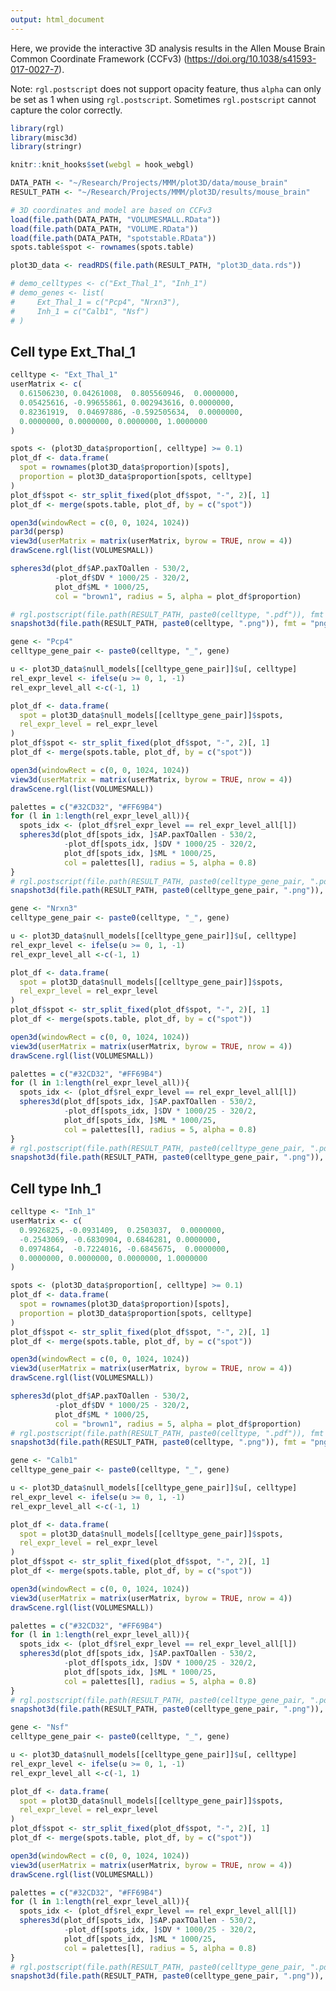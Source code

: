 ```yaml
---
output: html_document
---
```


Here, we provide the interactive 3D analysis results in the Allen Mouse Brain Common Coordinate Framework (CCFv3) (<https://doi.org/10.1038/s41593-017-0027-7>).

Note: `rgl.postscript` does not support opacity feature, thus `alpha` can only be set as 1 when using `rgl.postscript`. Sometimes `rgl.postscript` cannot capture the color correctly.

```r
library(rgl)
library(misc3d)
library(stringr)

knitr::knit_hooks$set(webgl = hook_webgl)
```

```r
DATA_PATH <- "~/Research/Projects/MMM/plot3D/data/mouse_brain"
RESULT_PATH <- "~/Research/Projects/MMM/plot3D/results/mouse_brain"
```

```r
# 3D coordinates and model are based on CCFv3
load(file.path(DATA_PATH, "VOLUMESMALL.RData"))
load(file.path(DATA_PATH, "VOLUME.RData"))
load(file.path(DATA_PATH, "spotstable.RData"))
spots.table$spot <- rownames(spots.table)

plot3D_data <- readRDS(file.path(RESULT_PATH, "plot3D_data.rds"))
```

```r
# demo_celltypes <- c("Ext_Thal_1", "Inh_1")
# demo_genes <- list(
#     Ext_Thal_1 = c("Pcp4", "Nrxn3"),
#     Inh_1 = c("Calb1", "Nsf")
# )
```

## Cell type Ext_Thal_1

```r
celltype <- "Ext_Thal_1"
userMatrix <- c(
  0.61506230, 0.04261008,  0.805560946,  0.0000000,
  0.05425616, -0.99655861, 0.002943616, 0.0000000,
  0.82361919,  0.04697886, -0.592505634,  0.0000000,
  0.0000000, 0.0000000, 0.0000000, 1.0000000
)
```

```r
spots <- (plot3D_data$proportion[, celltype] >= 0.1)
plot_df <- data.frame(
  spot = rownames(plot3D_data$proportion)[spots],
  proportion = plot3D_data$proportion[spots, celltype]
)
plot_df$spot <- str_split_fixed(plot_df$spot, "-", 2)[, 1]
plot_df <- merge(spots.table, plot_df, by = c("spot"))
```

```r
open3d(windowRect = c(0, 0, 1024, 1024))
par3d(persp)
view3d(userMatrix = matrix(userMatrix, byrow = TRUE, nrow = 4))
drawScene.rgl(list(VOLUMESMALL))

spheres3d(plot_df$AP.paxTOallen - 530/2,
          -plot_df$DV * 1000/25 - 320/2,
          plot_df$ML * 1000/25,
          col = "brown1", radius = 5, alpha = plot_df$proportion)
```

```r
# rgl.postscript(file.path(RESULT_PATH, paste0(celltype, ".pdf")), fmt = "pdf")
snapshot3d(file.path(RESULT_PATH, paste0(celltype, ".png")), fmt = "png", webshot = FALSE)
```

```r
gene <- "Pcp4"
celltype_gene_pair <- paste0(celltype, "_", gene)

u <- plot3D_data$null_models[[celltype_gene_pair]]$u[, celltype]
rel_expr_level <- ifelse(u >= 0, 1, -1)
rel_expr_level_all <-c(-1, 1)

plot_df <- data.frame(
  spot = plot3D_data$null_models[[celltype_gene_pair]]$spots,
  rel_expr_level = rel_expr_level
)
plot_df$spot <- str_split_fixed(plot_df$spot, "-", 2)[, 1]
plot_df <- merge(spots.table, plot_df, by = c("spot"))
```

```r
open3d(windowRect = c(0, 0, 1024, 1024))
view3d(userMatrix = matrix(userMatrix, byrow = TRUE, nrow = 4))
drawScene.rgl(list(VOLUMESMALL))

palettes = c("#32CD32", "#FF69B4")
for (l in 1:length(rel_expr_level_all)){
  spots_idx <- (plot_df$rel_expr_level == rel_expr_level_all[l])
  spheres3d(plot_df[spots_idx, ]$AP.paxTOallen - 530/2, 
            -plot_df[spots_idx, ]$DV * 1000/25 - 320/2, 
            plot_df[spots_idx, ]$ML * 1000/25, 
            col = palettes[l], radius = 5, alpha = 0.8)
}
# rgl.postscript(file.path(RESULT_PATH, paste0(celltype_gene_pair, ".pdf")), fmt = "pdf")
snapshot3d(file.path(RESULT_PATH, paste0(celltype_gene_pair, ".png")), fmt = "png", webshot = FALSE)
```

```r
gene <- "Nrxn3"
celltype_gene_pair <- paste0(celltype, "_", gene)

u <- plot3D_data$null_models[[celltype_gene_pair]]$u[, celltype]
rel_expr_level <- ifelse(u >= 0, 1, -1)
rel_expr_level_all <-c(-1, 1)

plot_df <- data.frame(
  spot = plot3D_data$null_models[[celltype_gene_pair]]$spots,
  rel_expr_level = rel_expr_level
)
plot_df$spot <- str_split_fixed(plot_df$spot, "-", 2)[, 1]
plot_df <- merge(spots.table, plot_df, by = c("spot"))
```

```r
open3d(windowRect = c(0, 0, 1024, 1024))
view3d(userMatrix = matrix(userMatrix, byrow = TRUE, nrow = 4))
drawScene.rgl(list(VOLUMESMALL))

palettes = c("#32CD32", "#FF69B4")
for (l in 1:length(rel_expr_level_all)){
  spots_idx <- (plot_df$rel_expr_level == rel_expr_level_all[l])
  spheres3d(plot_df[spots_idx, ]$AP.paxTOallen - 530/2, 
            -plot_df[spots_idx, ]$DV * 1000/25 - 320/2, 
            plot_df[spots_idx, ]$ML * 1000/25, 
            col = palettes[l], radius = 5, alpha = 0.8)
}
# rgl.postscript(file.path(RESULT_PATH, paste0(celltype_gene_pair, ".pdf")), fmt = "pdf")
snapshot3d(file.path(RESULT_PATH, paste0(celltype_gene_pair, ".png")), fmt = "png", webshot = FALSE)
```

## Cell type Inh_1

```r
celltype <- "Inh_1"
userMatrix <- c(
  0.9926825, -0.0931409,  0.2503037,  0.0000000,
  -0.2543069, -0.6830904, 0.6846281, 0.0000000,
  0.0974864,  -0.7224016, -0.6845675,  0.0000000,
  0.0000000, 0.0000000, 0.0000000, 1.0000000
)
```

```r
spots <- (plot3D_data$proportion[, celltype] >= 0.1)
plot_df <- data.frame(
  spot = rownames(plot3D_data$proportion)[spots],
  proportion = plot3D_data$proportion[spots, celltype]
)
plot_df$spot <- str_split_fixed(plot_df$spot, "-", 2)[, 1]
plot_df <- merge(spots.table, plot_df, by = c("spot"))
```

```r
open3d(windowRect = c(0, 0, 1024, 1024))
view3d(userMatrix = matrix(userMatrix, byrow = TRUE, nrow = 4))
drawScene.rgl(list(VOLUMESMALL))

spheres3d(plot_df$AP.paxTOallen - 530/2,
          -plot_df$DV * 1000/25 - 320/2,
          plot_df$ML * 1000/25,
          col = "brown1", radius = 5, alpha = plot_df$proportion)
# rgl.postscript(file.path(RESULT_PATH, paste0(celltype, ".pdf")), fmt = "pdf")
snapshot3d(file.path(RESULT_PATH, paste0(celltype, ".png")), fmt = "png", webshot = FALSE)
```

```r
gene <- "Calb1"
celltype_gene_pair <- paste0(celltype, "_", gene)

u <- plot3D_data$null_models[[celltype_gene_pair]]$u[, celltype]
rel_expr_level <- ifelse(u >= 0, 1, -1)
rel_expr_level_all <-c(-1, 1)

plot_df <- data.frame(
  spot = plot3D_data$null_models[[celltype_gene_pair]]$spots,
  rel_expr_level = rel_expr_level
)
plot_df$spot <- str_split_fixed(plot_df$spot, "-", 2)[, 1]
plot_df <- merge(spots.table, plot_df, by = c("spot"))
```

```r
open3d(windowRect = c(0, 0, 1024, 1024))
view3d(userMatrix = matrix(userMatrix, byrow = TRUE, nrow = 4))
drawScene.rgl(list(VOLUMESMALL))

palettes = c("#32CD32", "#FF69B4")
for (l in 1:length(rel_expr_level_all)){
  spots_idx <- (plot_df$rel_expr_level == rel_expr_level_all[l])
  spheres3d(plot_df[spots_idx, ]$AP.paxTOallen - 530/2, 
            -plot_df[spots_idx, ]$DV * 1000/25 - 320/2, 
            plot_df[spots_idx, ]$ML * 1000/25, 
            col = palettes[l], radius = 5, alpha = 0.8)
}
# rgl.postscript(file.path(RESULT_PATH, paste0(celltype_gene_pair, ".pdf")), fmt = "pdf")
snapshot3d(file.path(RESULT_PATH, paste0(celltype_gene_pair, ".png")), fmt = "png", webshot = FALSE)
```

```r
gene <- "Nsf"
celltype_gene_pair <- paste0(celltype, "_", gene)

u <- plot3D_data$null_models[[celltype_gene_pair]]$u[, celltype]
rel_expr_level <- ifelse(u >= 0, 1, -1)
rel_expr_level_all <-c(-1, 1)

plot_df <- data.frame(
  spot = plot3D_data$null_models[[celltype_gene_pair]]$spots,
  rel_expr_level = rel_expr_level
)
plot_df$spot <- str_split_fixed(plot_df$spot, "-", 2)[, 1]
plot_df <- merge(spots.table, plot_df, by = c("spot"))
```

```r
open3d(windowRect = c(0, 0, 1024, 1024))
view3d(userMatrix = matrix(userMatrix, byrow = TRUE, nrow = 4))
drawScene.rgl(list(VOLUMESMALL))

palettes = c("#32CD32", "#FF69B4")
for (l in 1:length(rel_expr_level_all)){
  spots_idx <- (plot_df$rel_expr_level == rel_expr_level_all[l])
  spheres3d(plot_df[spots_idx, ]$AP.paxTOallen - 530/2, 
            -plot_df[spots_idx, ]$DV * 1000/25 - 320/2, 
            plot_df[spots_idx, ]$ML * 1000/25, 
            col = palettes[l], radius = 5, alpha = 0.8)
}
# rgl.postscript(file.path(RESULT_PATH, paste0(celltype_gene_pair, ".pdf")), fmt = "pdf")
snapshot3d(file.path(RESULT_PATH, paste0(celltype_gene_pair, ".png")), fmt = "png", webshot = FALSE)
```
